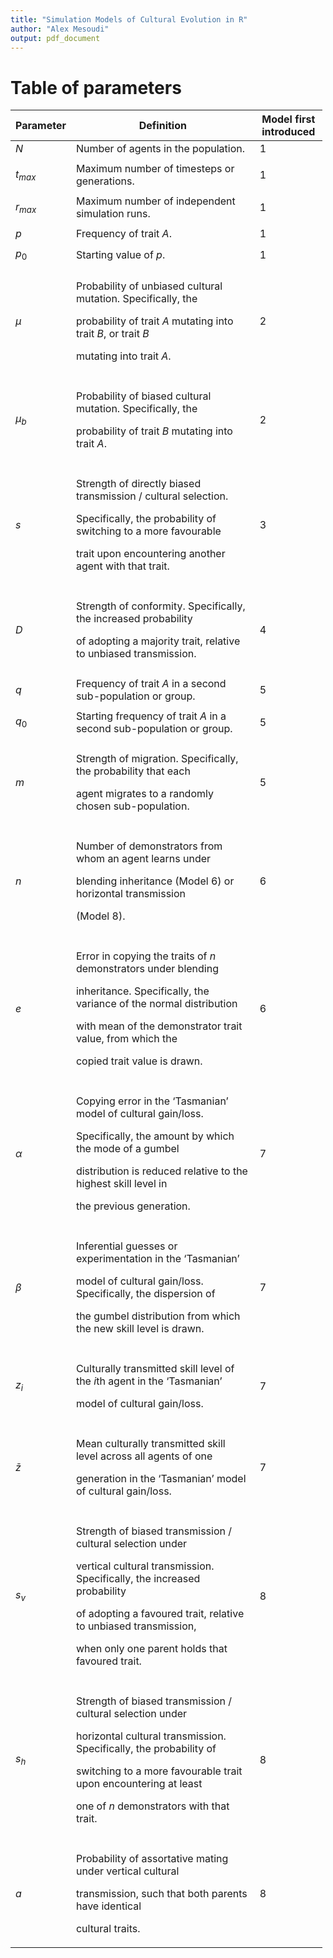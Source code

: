 ```yaml
---
title: "Simulation Models of Cultural Evolution in R"
author: "Alex Mesoudi"
output: pdf_document
---
```


# Table of parameters

+-----------+--------------------------------------------------------------------------+------------------------+
| Parameter | Definition                                                               | Model first introduced |
+===========+==========================================================================+========================+
| $N$       | Number of agents in the population.                                      | 1                      |
+-----------+--------------------------------------------------------------------------+------------------------+
|           |                                                                          |                        |
+-----------+--------------------------------------------------------------------------+------------------------+
| $t_{max}$ | Maximum number of timesteps or generations.                              | 1                      |
+-----------+--------------------------------------------------------------------------+------------------------+
|           |                                                                          |                        |
+-----------+--------------------------------------------------------------------------+------------------------+
| $r_{max}$ | Maximum number of independent simulation runs.                           | 1                      |
+-----------+--------------------------------------------------------------------------+------------------------+
|           |                                                                          |                        |
+-----------+--------------------------------------------------------------------------+------------------------+
| $p$       | Frequency of trait $A$.                                                  | 1                      |
+-----------+--------------------------------------------------------------------------+------------------------+
|           |                                                                          |                        |
+-----------+--------------------------------------------------------------------------+------------------------+
| $p_0$     | Starting value of $p$.                                                   | 1                      |
+-----------+--------------------------------------------------------------------------+------------------------+
|           |                                                                          |                        |
+-----------+--------------------------------------------------------------------------+------------------------+
| $\mu$     | Probability of unbiased cultural mutation. Specifically, the             | 2                      |
|           |                                                                          |                        |
|           | probability of trait $A$ mutating into trait $B$, or trait $B$           |                        |
|           |                                                                          |                        |
|           | mutating into trait $A$.                                                 |                        |
+-----------+--------------------------------------------------------------------------+------------------------+
|           |                                                                          |                        |
+-----------+--------------------------------------------------------------------------+------------------------+
| $\mu_b$   | Probability of biased cultural mutation. Specifically, the               | 2                      |
|           |                                                                          |                        |
|           | probability of trait $B$ mutating into trait $A$.                        |                        |
+-----------+--------------------------------------------------------------------------+------------------------+
|           |                                                                          |                        |
+-----------+--------------------------------------------------------------------------+------------------------+
| $s$       | Strength of directly biased transmission / cultural selection.           | 3                      |
|           |                                                                          |                        |
|           | Specifically, the probability of switching to a more favourable          |                        |
|           |                                                                          |                        |
|           | trait upon encountering another agent with that trait.                   |                        |
+-----------+--------------------------------------------------------------------------+------------------------+
|           |                                                                          |                        |
+-----------+--------------------------------------------------------------------------+------------------------+
| $D$       | Strength of conformity. Specifically, the increased probability          | 4                      |
|           |                                                                          |                        |
|           | of adopting a majority trait, relative to unbiased transmission.         |                        |
+-----------+--------------------------------------------------------------------------+------------------------+
|           |                                                                          |                        |
+-----------+--------------------------------------------------------------------------+------------------------+
| $q$       | Frequency of trait $A$ in a second sub-population or group.              | 5                      |
+-----------+--------------------------------------------------------------------------+------------------------+
|           |                                                                          |                        |
+-----------+--------------------------------------------------------------------------+------------------------+
| $q_0$     | Starting frequency of trait $A$ in a second sub-population or group.     | 5                      |
+-----------+--------------------------------------------------------------------------+------------------------+
|           |                                                                          |                        |
+-----------+--------------------------------------------------------------------------+------------------------+
| $m$       | Strength of migration. Specifically, the probability that each           | 5                      |
|           |                                                                          |                        |
|           | agent migrates to a randomly chosen sub-population.                      |                        |
+-----------+--------------------------------------------------------------------------+------------------------+
|           |                                                                          |                        |
+-----------+--------------------------------------------------------------------------+------------------------+
| $n$       | Number of demonstrators from whom an agent learns under                  | 6                      |
|           |                                                                          |                        |
|           | blending inheritance (Model 6) or horizontal transmission                |                        |
|           |                                                                          |                        |
|           | (Model 8).                                                               |                        |
+-----------+--------------------------------------------------------------------------+------------------------+
|           |                                                                          |                        |
+-----------+--------------------------------------------------------------------------+------------------------+
| $e$       | Error in copying the traits of $n$ demonstrators under blending          | 6                      |
|           |                                                                          |                        |
|           | inheritance. Specifically, the variance of the normal distribution       |                        |
|           |                                                                          |                        |
|           | with mean of the demonstrator trait value, from which the                |                        |
|           |                                                                          |                        |
|           | copied trait value is drawn.                                             |                        |
+-----------+--------------------------------------------------------------------------+------------------------+
|           |                                                                          |                        |
+-----------+--------------------------------------------------------------------------+------------------------+
| $\alpha$  | Copying error in the 'Tasmanian' model of cultural gain/loss.            | 7                      |
|           |                                                                          |                        |
|           | Specifically, the amount by which the mode of a gumbel                   |                        |
|           |                                                                          |                        |
|           | distribution is reduced relative to the highest skill level in           |                        |
|           |                                                                          |                        |
|           | the previous generation.                                                 |                        |
+-----------+--------------------------------------------------------------------------+------------------------+
|           |                                                                          |                        |
+-----------+--------------------------------------------------------------------------+------------------------+
| $\beta$   | Inferential guesses or experimentation in the 'Tasmanian'                | 7                      |
|           |                                                                          |                        |
|           | model of cultural gain/loss. Specifically, the dispersion of             |                        |
|           |                                                                          |                        |
|           | the gumbel distribution from which the new skill level is drawn.         |                        |
+-----------+--------------------------------------------------------------------------+------------------------+
|           |                                                                          |                        |
+-----------+--------------------------------------------------------------------------+------------------------+
| $z_i$     | Culturally transmitted skill level of the $i$th agent in the 'Tasmanian' | 7                      |
|           |                                                                          |                        |
|           | model of cultural gain/loss.                                             |                        |
+-----------+--------------------------------------------------------------------------+------------------------+
|           |                                                                          |                        |
+-----------+--------------------------------------------------------------------------+------------------------+
| $\bar{z}$ | Mean culturally transmitted skill level across all agents of one         | 7                      |
|           |                                                                          |                        |
|           | generation in the 'Tasmanian' model of cultural gain/loss.               |                        |
+-----------+--------------------------------------------------------------------------+------------------------+
|           |                                                                          |                        |
+-----------+--------------------------------------------------------------------------+------------------------+
| $s_v$     | Strength of biased transmission / cultural selection under               | 8                      |
|           |                                                                          |                        |
|           | vertical cultural transmission. Specifically, the increased probability  |                        |
|           |                                                                          |                        |
|           | of adopting a favoured trait, relative to unbiased transmission,         |                        |
|           |                                                                          |                        |
|           | when only one parent holds that favoured trait.                          |                        |
+-----------+--------------------------------------------------------------------------+------------------------+
|           |                                                                          |                        |
+-----------+--------------------------------------------------------------------------+------------------------+
| $s_h$     | Strength of biased transmission / cultural selection under               | 8                      |
|           |                                                                          |                        |
|           | horizontal cultural transmission. Specifically, the probability of       |                        |
|           |                                                                          |                        |
|           | switching to a more favourable trait upon encountering at least          |                        |
|           |                                                                          |                        |
|           | one of $n$ demonstrators with that trait.                                |                        |
+-----------+--------------------------------------------------------------------------+------------------------+
|           |                                                                          |                        |
+-----------+--------------------------------------------------------------------------+------------------------+
| $a$       | Probability of assortative mating under vertical cultural                | 8                      |
|           |                                                                          |                        |
|           | transmission, such that both parents have identical                      |                        |
|           |                                                                          |                        |
|           | cultural traits.                                                         |                        |
+-----------+--------------------------------------------------------------------------+------------------------+
